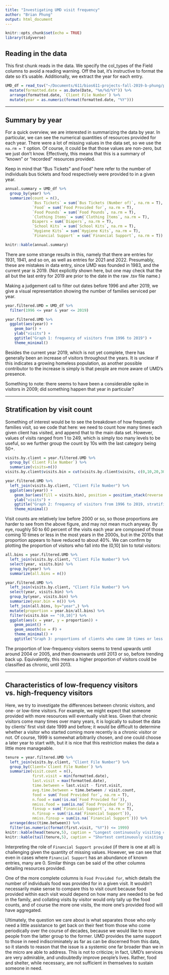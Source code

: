 ```yaml
---
title: "Investigating UMD visit frequency"
author: "Brian Phung"
output: html_document
---
```


```r
knitr::opts_chunk$set(echo = TRUE)
library(tidyverse)
```
## Reading in the data
This first chunk reads in the data. We specify the col_types of the Field columns to avoid a reading warning. Off the bat, it's instructive to format the date so it's usable. Additionally, we extract the year for each entry.
```r
UMD_df = read_tsv("~/Documents/611/bios611-projects-fall-2019-b-phung/project_1/data/UMD_Services_Provided_20190719.tsv", col_types = cols(Field1 = col_character(), Field2 = col_character(), Field3 = col_character())) %>%
  mutate(formatted.date = as.Date(Date, "%m/%d/%Y")) %>%
  arrange(formatted.date, `Client File Number`) %>%
  mutate(year = as.numeric(format(formatted.date, "%Y")))
```

***
## Summary by year
For a quick overview, we are interested in summarizing the data by year. In particular, we can see the numerical quantities of resources provided for each year. There were a lot of missing values in the data set, so we use the `na.rm = T` option. Of course, it could be that those values are non-zero, but we just don't know. Effectively, this means that this is a summary of "known" or "recorded" resources provided.

Keep in mind that "Bus Tickets" and Food" here refer to the number of individuals bus tickets and food respectively were provided to in a given year.

```r
annual.summary = UMD_df %>%
  group_by(year) %>%
  summarize(count = n(),
            `Bus Tickets` = sum(`Bus Tickets (Number of)`, na.rm = T),
            `Food` = sum(`Food Provided for`, na.rm = T),
            `Food Pounds` = sum(`Food Pounds`, na.rm = T),
            `Clothing Items` = sum(`Clothing Items`, na.rm = T),
            Diapers = sum(`Diapers`, na.rm = T),
            `School Kits` = sum(`School Kits`, na.rm = T),
            `Hygiene Kits` = sum(`Hygiene Kits`, na.rm = T),
            `Financial Support` = sum(`Financial Support`, na.rm = T))

knitr::kable(annual.summary)
```

There are some strange results in this, namely that there are entries for 1931, 1941, and so on, as well as entries for 2021 and 2022. Presumably, these are mistakes in data entry, since UMD was founded in 1983, and the current year is 2019. (Not explicitly shown here, but one may check that the all but the last entry for 2019 are prior to the date in the raw .tsv file name.)

Making a judgement call to filter out dates before 1996 and after 2019, we give a visual representation showing the number of families serviced per year.

```r
year.filtered.UMD = UMD_df %>%
  filter(1996 <= year & year <= 2019)

year.filtered.UMD %>%
  ggplot(aes(year)) +
    geom_bar() +
    ylab("visits") +
    ggtitle("Graph 1: frequency of visitors from 1996 to 2019") +
    theme_minimal()
```

Besides the current year 2019, which is not yet complete, there has generally been an increase of visitors throughout the years. It is unclear if this indicates a growing homeless population, as another possible contributor to the increase is simply is that people are more aware of UMD's presence.

Something to note: there seems to have been a considerable spike in visitors in 2009; did something happen that year in particular?

***

## Stratification by visit count
Something of interest would be to see the breakdown of how frequently families visit, so we code that here: we need to count how many times each given client has visited, and append that to the main data set. However, values of visits ranged from 1 to 249, which is simply too many levels to be useful, so we further group the count by 10s with the last category being 50+.

```r
visits.by.client = year.filtered.UMD %>%
  group_by(`Client File Number`) %>%
  summarize(visits=n())
visits.by.client$visits.bin = cut(visits.by.client$visits, c(0,10,20,30,40,50,Inf))

year.filtered.UMD %>%
  left_join(visits.by.client, "Client File Number") %>%
  ggplot(aes(year)) +
    geom_bar(aes(fill = visits.bin), position = position_stack(reverse = TRUE)) + 
    ylab("visits") +
    ggtitle("Graph 2: frequency of visitors from 1996 to 2019, stratified by visit frequency") +
    theme_minimal()
```

Visit counts are relatively low before 2000 or so, so those proportions are harder to see from the above figure, and may not mean much anyway. By eye, roughly 50 to 60 percent of the visits each year are composed of those coming 10 times or less in the most years in the 2000s, but in the 2010s that proportion appears to have reduced to about 40%. We can confirm by plotting the proportion of visitors who fall into the (0,10] bin to total visitors:

```r
all.bins = year.filtered.UMD %>%
  left_join(visits.by.client, "Client File Number") %>%
  select(year, visits.bin) %>%
  group_by(year) %>%
  summarize(all.bins = n())

year.filtered.UMD %>%
  left_join(visits.by.client, "Client File Number") %>%
  select(year, visits.bin) %>%
  group_by(year, visits.bin) %>%
  summarize(year.bin = n()) %>%
  left_join(all.bins, by="year",) %>%
  mutate(proportion = year.bin/all.bins) %>%
  filter(visits.bin == "(0,10]") %>%
  ggplot(aes(x = year, y = proportion)) +
    geom_point() +
    geom_smooth(se = F) +
    theme_minimal() +
    ggtitle("Graph 3: proportions of clients who came 10 times or less each year")
```

The proportion of low-frequency visitors seems to trend upwards until around 2004 or 2005, and then downwards until 2013 or so, before trending back up. Equivalently, this means a higher proportion of visitors could be classified as chronic, until 2013.

***

## Characteristics of low-frequency visitors vs. high-frequency visitors

Here, we try to investigate the differences between chronic visitors, and one- or low-time visitors. For example, we might expect that someone provided with more resources will eventually visit less. Given that chronic visitors come many times over many years, it is logically to subset the data by clients' first visit date 1999 and before; it would be difficult to determine whether a visitor who started coming more recently is a chronic visitor or not. Of course, 1999 is somewhat arbitrarily chosen, and one could choose a later year to start with, but it is nice that this restriction makes the data a little more manageable.

```r
tenure = year.filtered.UMD %>%
  left_join(visits.by.client, "Client File Number") %>%
  group_by(Client=`Client File Number`) %>%
  summarize(visit.count = n(),
            first.visit = min(formatted.date),
            last.visit = max(formatted.date),
            time.between = last.visit - first.visit,
            avg.time.between = time.between / visit.count,
            food = sum(`Food Provided for`, na.rm = T),
            n.food = sum(!is.na(`Food Provided for`)),
            nmiss.food = sum(is.na(`Food Provided for`)),
            finsup = sum(`Financial Support`, na.rm = T),
            n.finsup = sum(!is.na(`Financial Support`)),
            nmiss.finsup = sum(is.na(`Financial Support`))) %>%
  arrange(desc(time.between)) %>%
  filter(as.numeric(format(first.visit, "%Y")) <= 1999)
knitr::kable(head(tenure,5), caption = "Longest continuously visiting clients since 1999")
knitr::kable(tail(tenure,5), caption = "Shortest continuously visiting clients since 1999 (all one-time visitors)")

```

Interpreting the role of `Financial Support provided` (if there is one at all) is challenging given the quantity of missing values. However, we can see that even in cases where `Financial Support` has an abundance of known entries, many are 0. Similar things can be said of the other columns detailing resources provided.

One of the more complete columns is `Food Provided for`, which details the number of individuals food was provided for in a given visit. It wouldn't necessarily make sense to compare this to visit count because food provided within each visit would depend on how many are needed to be fed in the family, and collating visits by visitor would only tally up the food counts, and of course the more one visits, the more one's provided food will have aggregated.

Ultimately, the question we care about is what separates those who only need a little assistance to get back on their feet from those who come periodically over the course of decades, because we would like to move people from the latter group to the former. UMD provides the same support to those in need indiscriminately as far as can be discerned from this data, so it stands to reason that the issue is a systemic one far broader than we in the micro are able to address. This is not to criticize; in fact, UMD's services are very admirable, and undoubtedly improve people's lives. Rather, food and shelter, while necessary, are not sufficient in themselves to sustain someone in need.
